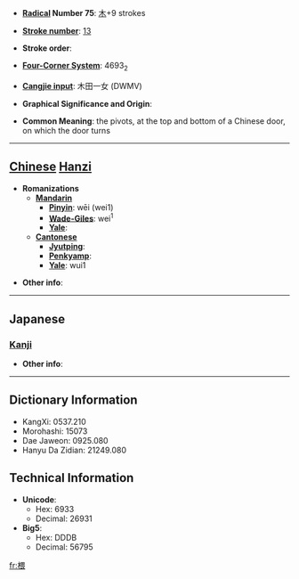 * '''[[Wiktionary:Chinese radical index| Radical]] Number 75''': [[Wiktionary:Chinese radical index 木|木]]+9 strokes

* '''[[Wiktionary:Chinese total strokes index|Stroke number]]''': [[Wiktionary:Chinese total strokes index 13|13]]

* '''Stroke order''': 

* '''[[Wiktionary:Chinese four corner index|Four-Corner System]]''': 4693<sub>2</sub>

* '''[[Wiktionary:Chinese Cangjie index|Cangjie input]]''': 木田一女 (DWMV)

* '''Graphical Significance and Origin''': 

* '''Common Meaning''': the pivots, at the top and bottom of a Chinese door, on which the door turns

----

== [[Chinese]] [[Hanzi]] ==

* '''Romanizations'''
** '''[[Mandarin]]'''
*** '''[[Pinyin]]''': wēi (wei1)
*** '''[[Wade-Giles]]''': wei<sup>1</sup>
*** '''[[Yale]]''': 
** '''[[Cantonese]]'''
*** '''[[Jyutping]]''':
*** '''[[Penkyamp]]''': 
*** '''[[Yale]]''': wui1

* '''Other info''': 

----

==Japanese==
===[[Kanji]]===
{{kanji|on readings=[[わい]] (wai), [[がい]] (gai)
|kun readings=
}}

* '''Other info''':  

----

== Dictionary Information ==

* KangXi: 0537.210
* Morohashi: 15073
* Dae Jaweon: 0925.080
* Hanyu Da Zidian: 21249.080

== Technical Information ==

* '''Unicode''':
** Hex: 6933
** Decimal: 26931
* '''Big5''':
** Hex: DDDB
** Decimal: 56795

[[fr:椳]]